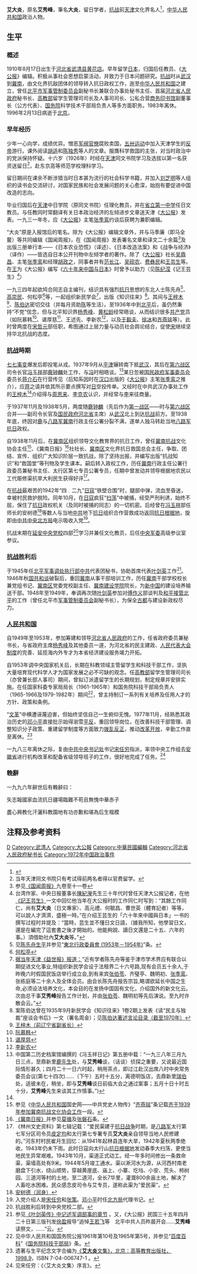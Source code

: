<!-- 對本傳記文字內容修改如有建議，敬請先 email to whupdate@gmail.com 示知。作者定欣然就教討論。謝謝! -->
'''艾大炎'''{{BD|1910年|8月17日|1996年|2月13日|catIdx=Ai艾}}，原名'''艾秀峰'''，筆名'''大炎'''，留日学者，[[抗战|抗战]]前[[天津|天津]]文化界名人<ref>{{Cite web |url=http://www.tjdfz.org.cn/tjtz/whys/dashijilve/ |title=《天津地方志网》载：1932年8月 『天津左翼文化總同盟』成立。該同盟系天津左翼文化運動的領導機構，直接領導『左聯』、『社聯』、『劇聯』等左翼文化團體。其主要負責人有張秀岩、吳硯農、關文彬、趙仲池、王士鍾、劉靜、艾秀峰、張香山等。 |access-date=2016-06-27 |archive-url=https://web.archive.org/web/20160820102913/http://www.tjdfz.org.cn/tjtz/whys/dashijilve/ |archive-date=2016-08-20 |dead-url=yes }}</ref>，[[中华人民共和国|中华人民共和国]]政治人物。
==生平==
===概述===
1910年8月17日出生于[[河北省|河北省]][[武清县|武清县]][[黄花店镇|黄花店]]。早年留学[[日本|日本]]，归国后任教员、《[[大公报|大公报]]》编辑。积极从事社会思想启蒙活动，并致力于日本问题研究。[[抗战|抗战]]时从[[武汉|武汉]]到[[冀南军区|冀南]]，由文化界抗敌团体的领导转入抗日政权工作，迤至[[中华人民共和国|中华人民共和国]]之建立，曾任[[北平市|北平市]][[军事管制委员会|军事管制委员会]]副秘书长兼联合办事处秘书主任、首届[[河北省人民政府|河北省人民政府]]秘书长、[[中央人民政府高等教育部|高教部]]留学生管理司司长及人事司司长、公私合营[[商务印书馆|商务印书馆]]副董事长（公方代表）、[[中华人民共和国国务院|国务院]]科学技术干部局负责人等多方面职务。1983年离休。1996年2月13日病逝于[[北京|北京]]。
===早年经历===
{{pad|2.0em}}少年一心向学，成绩优异。憎恶[[军阀|军阀]][[官僚|官僚]]腐败卖国，[[五卅运动|五卅运动]]中加入天津学生的[[反帝|反帝]]游行。课外阅读[[胡适|胡适]]和[[陈独秀|陈独秀]]等人的文章。服膺科学救国的主张，对当时政治中的党派保持怀疑。十六岁（1926年）时经在[[天津|天津]]同文书院学习及选拔以第一名获资送留日<ref>当年天津同文书院只有考试得前两名者得以官费留学。</ref>，赴东京高等师范学校理科学习。

{{pad|2.0em}}留日期间在课余不断涉猎当时日本甚为流行的社会科学书籍，并加入[[刘芝明|刘芝明]]等人组织的读书会交流研讨，对国家民族和社会发展问题的关心愈深，始抱有要促进中国改造的志向。

{{pad|2.0em}}毕业归国后在[[天津|天津]]中日学院（原同文书院）任理化教员，并在[[河北省立第一中学|省立第一中学]]任日文教员。与任教同时常翻译有关日本政治经济的左倾进步文章送天津《[[大公报|大公报]]》发表。一九三一年冬，应《[[大公报|大公报]]》主笔[[张季鸾|张季鸾]]约谈后获聘为兼职编辑。

{{pad|2.0em}}“大炎”原是入报馆后的笔名。除为《大公报》编辑文章外，并与马季廉（即马全鳌）等共同编辑《国闻周报》，在《国闻周报》发表署名文章和译文二十余篇<ref>参见[http://baike.baidu.com/link?url=tE9DnRC3MzaP_fDuJSb_Q8qIr8Bsi5UsLxKdMjNRtAHjfqKd8IEsBo23luFGHp40aMUeQ8LP3lvU6lr5mkXtJa 《国闻周报》]九卷至十一卷</ref>及出版三册单行本——《日本农业恐慌》（译述）、《日本改造法案》和《战争与经济》（译作）——皆选自日本公开刊物中左倾学者的著作。除了《[[大公报|大公报]]》社长[[吴鼎昌|吴鼎昌]]、主笔[[张季鸾|张季鸾]]和经理[[胡政之|胡政之]]，同事者并有[[范长江|范长江]]、[[吴砚农|吴砚农]]、[[费彝民|费彝民]]和[[王芸生|王芸生]]等。在[[王芸生|王]]为《大公报》编写《[[六十年来中国与日本|六十年来中国与日本]]》时曾予以助力（见[[陳紀瀅|陈纪滢]]《记王芸生》<ref>台湾作家、中央日报董事长[[陳紀瀅|陳紀瀅]]先生三十年代时曾任天津大公报记者，在他[http://blog.boxun.com/hero/2007/xsj13/12_4.shtml 《記王芸生》]一文中回忆他当年在大公报时的工作同仁时写到：“其餘工作同仁，尚有'''艾大炎'''（日文專家）、高元禮、何毓昌、曹世英（體育記者）等等，可以說人才濟濟，盛極一時。”在介绍王芸生的「六十年來中國與日本」一书的撰写过程时并提及：“當時，芸生並不懂日文日語，（據我所知，他學習日文，還是在編完了這套書之後才開始的。他能夠說、讀日文還是二十五、六年的事。）須借助社內'''艾大炎'''等。”</ref>）

{{pad|2.0em}}一九三四年起欲鸠合同志自主编刊，结识具有强烈[[抗日|抗日]]思想的东北人士陈先舟<ref>见[http://baike.baidu.com/view/2691932.htm 陈先舟生平]并参见“[[東北行政委員會_(1953年－1954年)|東北行政委員會 (1953年－1954年)]]”条。</ref>、[[高崇民|高崇民]]、何松亭<ref>[http://baike.baidu.com/link?url=0oXML8YjYgFS1nFSXqbSxt8-O68l26naXf8ZINyQ5DXqxHxsfcX47n9SSrc-E72wOpk0Mzz3bPj6fPSTQX9WjK 何松亭]</ref>等，一起组织新民学会<ref>[http://xuewen.cnki.net/R2006060980000783.html 据当年天津《益世报》报道：]“近有学者陈先舟等鉴于津市学术界应有联合以期促进文化事业,特组织新民学会设于法租界二十六号路,现有会员五十余人,于昨晚六时假国民饭店举行成立会,到有来宾[[张伯苓|张伯苓]]、齐璧亭、魏明初、[[张季鸾|张季鸾]]、张栋庭等二十余人及全体会员。由会长陈先舟报告宗旨,略谓欲延长中国之生命,必须设法培养文化，本会目的在发扬中国固有文化，介绍国外的新文化云。次由总干事'''艾秀峰'''报告工作计划，并由[[张伯苓|张伯苓]]、魏明初等先后演说。至九时许散会云。”</ref>，出版《知识往来》<ref>案陈伯达曾在1935年9月新民学会《知识往来》1卷2期上发表《读“民主与独裁”座谈会书后》一文（署名周金）；见[https://www.douban.com/group/topic/4779908/ 陈伯达著述言论目录（截至1970年）] </ref>。其间与[[王梓木|王梓木]]<ref name="王梓木">[http://baike.baidu.com/link?url=eyZ-BkBnWjzrfNmjgDMD0wVKQmYuf48UGEr_gnAI1j6fK3KFQ-qUlPljM21kcuyH2cDCh98AmbiKaKNwdC-hyP7jx7F9OorPiHs__QEZmlK 王梓木（前辽宁省副省长）]</ref>、[[陈伯达|陈伯达]]密切交往（并每月资助[[陈伯达|陈]]等生活）。至1936年中到[[北平|北平]]后，虽仍然秉持“不党”信念，但与北平知识界[[杨秀峰|杨秀峰]]、[[黄松龄|黄松龄]]经常晤谈，从而结识很多[[中国共产党|共产党]]员（如阮慕韩<ref>[http://baike.baidu.com/link?url=luRBXZhK9W-TpxtgFVgWgBoVW_fA9RmQFlMP7z_sAzguHGZRfcS9HkfpI94H9Zo104-ya5-LN9ti7BgKugvEdq 阮慕韩]</ref>、谌厚慈<ref>[http://baike.baidu.com/view/5700794.htm 谌厚慈]</ref>、王述先、李新农<ref>[http://baike.baidu.com/view/6061259.htm 李新农]</ref>，以及[[于毅夫|于毅夫]]、[[邢西萍|徐冰]]和[[齐燕铭|齐燕铭]]等）。此时曾两度在[[宋哲元|宋哲元]]部任职，希图通过上层力量与动员社会舆论结合，促使[[宋哲元|宋]]继续坚持华北抗战的态度。

===[[抗战|抗战]]時期===
{{pad|2.0em}}[[七七事变|七七事变]]爆发后即投笔从戎。1937年9月从[[平津|平津]]辗转南下抵[[武汉|武汉]]，其后在[[抗日战争第六战区|第六战区]]司令长官[[冯玉祥|冯玉祥]]部[[鹿钟麟|鹿钟麟]]处工作，与[[冯玉祥|冯]]时相晤谈。<ref>中国第二历史档案馆编撰的《冯玉祥日记》第五册中载：“一九三八年三月九日三点，至鼎新里[[鹿钟麟|鹿先生]]处，与'''艾秀峰'''谈，（话谈）侦探之重要，又说最近国际情形甚久；四月二十一日六时起，稍用茶点，即过江赴汉出席八时中央常务委员会议(第七十四次)……（下午）五时十五分，离德明饭店，去鼎新里[[鹿钟麟|瑞伯]]处，适彼未在，稍坐，即与'''艾秀峰'''谈日前临大会之通过案事；五月十日十时五十分，'''艾秀峰'''先生来谈其工作情事。”)</ref>某日忽被[[国民政府军事委员会|国民政府军事委员会]]委员长[[蒋介石|蒋介石]]在行营传见（后知系因时在[[汉口|汉口]]出版的《[[大公报|大公报]]》主笔[[张季鸾|张季鸾]]之推介），应[[蒋介石|蒋]]之请并依其所示要点撰写对[[日本|日]]空投传单。又经时在中共武汉办事处工作的[[王梓木|王梓木]]<ref name="王梓木"/>介绍得与[[周恩来|周恩来]]、[[李克农|李克农]]认识，并经常与[[李克农|李]]来往商量。

{{pad|2.0em}}于1937年11月及1938年5月，两度随[[鹿钟麟|鹿钟麟]]（先后作为[[抗日战争第一战区|第一战区]]——时与[[抗日战争第六战区|第六战区]]合并——副司令长官及[[国民政府|国民政府]][[河北省|河北省]]主席）从[[武汉|武汉]]北上到达[[抗战|抗战]]前方。至1938年底，终因对[[鹿钟麟|鹿]]与[[八路军|八路军]][[冀南军区|冀南]]行政主任公署分裂不满，遂单人独马转赴当地[[八路军|八路军]][[抗日|抗日]]政权。

{{pad|2.0em}}自1938年11月后，在[[冀南军区|冀南区]]组织领导文化教育界的抗日工作，曾任[[冀南军区|冀南]][[抗战|抗战]]文化协会主任<ref>参见《[[中华人民共和国|中华人民共和国]]国史网——中共党史人物传》“[[齐燕铭|齐燕铭]]”条记载[[齐燕铭|齐]][http://www.hprc.org.cn/gsw/detail_zgdsrwz.jsp?channelid=75027&record=837 于1939年参加冀南抗战文化协会工作]一段。</ref>、《冀南日报》<ref>[http://baike.baidu.com/link?url=QyXqxyndTZyblNpih0z493EmKZJxgRjSRn5lZv_tWCNMlXvZoj6F2oj6i91PDFryjSO4EQsm9NTWLjOEswlq3a 《冀南日报》]并参见[[莫循|莫循]]及[[张磐石|张磐石]]条。</ref>社社长、[[冀南军区|冀南区]]文化界抗日救国总会主任，争取、团结、宣传、组织广大知识阶层一致抗战，除了坚持出报，并编写出版“抗战知识”和“救国堂”等刊物及学生课本。嗣后转入政权工作，历任[[冀南军区|冀南]]行政主任公署行政委员兼秘书主任、太行区第七专员公署专员，任期中曾发动并领导根据地农民以工代赈修渠抗旱大利民生获得好评<ref>《林州文史资料》第七辑记载：“爱民渠建于[[抗日战争|抗日战争]]时期，是[[八路军|八路军]]太行第七军分区司令员[[皮定均|皮定均]]和太行第七专署专员'''艾大炎'''亲自领导当地人民修建的。”河东村村民崔月生回忆：从1941年起林县连年大旱，1942年夏秋两季绝收，1943年仍未下雨。此时日寇向太行山[[抗日根据地|抗日根据地]]发动春季大扫荡，更使当地民生异常艰难。1943年10月，渠道正式动工。经一年多时间修出一条救命渠，渠墙高处有9米。1944年5月竣工通水。渠以淅河水为源，从河西村南老磨盘下引水，绕山顺势，穿越黄崖底、庙上、小寨、圪垱、小安、荒头、柿树园、三道河等村的土地，至二道河，全长7华里，灌溉800余亩土地，解决了人畜吃水困难。民众感念皮司令与艾专员，遂称此渠为“爱民渠”。</ref>。

{{pad|2.0em}}在[[抗战|抗战]]最艰苦的1942年“四﹒二九”[[日寇|日寇]]“铁壁合围”时，腿部中弹，流血至昏迷，幸被村民救护脱险。同年10月，在[[日寇|日寇]]疯狂“[[扫荡|扫荡]]”中被捕，经受严刑利诱，始终不屈，保住了[[抗日|抗日]]政权机关（及同时被捕的同志）的一切机密。后经曾在[[冯玉祥|冯玉祥]]部任师长的安树德<ref>[http://baike.baidu.com/view/1469304.htm 安树德（润身）]</ref>等数人与当地[[中共|中共]]地下[[抗日|抗日]]组织合作营救成功返回[[抗日根据地|抗日根据地]]，旋即由[[中共中央北方局|中共中央北方局]]电示吸收入党<ref>入党介绍人是[[宋任穷|宋任穷]]和[[张策|张策]]。[[邓小平|邓小平]]时任[[中共中央北方局|北方局]]代理书记。</ref>。

{{pad|2.0em}}抗战末期在[[延安|延安]][[中共中央党校|中央党校]]四部<ref>抗战胜利后转到中央党校二部。</ref>学习并兼任文化教员，后任[[中央军事委员会|中央军委]]高级参议室参议。

===[[抗战|抗战]]胜利后===
{{pad|2.0em}}于1945年任[[北平军事调处执行部|北平军事调处执行部]][[中国共产党|中共]]代表团秘书，协助首席代表[[叶剑英|叶剑英]]工作<ref>参见[http://my285.com/zj/zgxd/yjyz/074.htm 《叶剑英传》中记述军调部事的章节] {{Wayback|url=http://my285.com/zj/zgxd/yjyz/074.htm |date=20160829032252 }}。又，《大公报》民国三十五年四月二十日第三版刊发[[徐盈|徐盈]]报导“追悼[[王若飞|王若飞]]等　北平中共人员昨晨开会……'''艾秀峰'''读祭文，……”云。</ref>。1946年秋[[国共谈判|国共和谈]]破裂后，重回[[冀南军区|冀南]]从事干部培训工作，历任[[冀南军区|冀南]]干部学校校长兼党组书记、[[冀南军区|冀南区]]党委党校副主任、[[衡水学院|冀南建设学院]]院长，为[[新舊中國|新中国]]的建设培养输送干部。1948年至1949年，奉调再次随[[叶剑英|叶剑英]]参加对[[傅作义|傅作义]]部谈判及[[北平和平解放|和平接管北平]]的工作（曾任北平市[[军事管制委员会|军事管制委员会]]副秘书长），为保全[[中国首都|古都]]与建设新政权尽力。

===[[中华人民共和国|人民共和国]]===
{{pad|2.0em}}自1949年至1953年，参加筹建和领导[[河北省人民政府|河北省人民政府]]的工作，任省政府委员兼秘书长，与省政府主席[[杨秀峰|杨秀峰]]及其他委员一道，为河北省的民主建政、[[人民代表大会制度|人民代表大会制度]]的完善、延揽海内外专才为本省经济建设服务竭力开拓。

{{pad|2.0em}}自1953年调中央国家机关后，长期在科教领域主管留学生和科技干部工作，坚执大量培育现代科学人才为国家发展之必不可缺的观念。任[[中央人民政府高等教育部|高教部]]留学生管理司司长（亦曾兼长部人事司）期间，曾拟订派遣留学生的长期规划，制定规章并安排实施。在任国家科委专家局局长（1961-1965年）和国务院科技干部局负责人（1965-1966及1979-1982年）期间<ref>见中华人民共和国国务院公报1961年第10号及1965年第5号，并参见“[[百度百科|百度百科]]”《[https://baike.baidu.com/item/%E5%9B%BD%E5%8A%A1%E9%99%A2%E7%A7%91%E6%8A%80%E5%B9%B2%E9%83%A8%E5%B1%80/56671224 国务院科技干部局]》条。</ref>，曾主持制订一系列有关培养及任用人才的方针、政策和条例。

{{pad|2.0em}}“[[文革|文革]]”中横遭诬蔑迫害，但始终坚信自己一生俯仰无愧。1977年11月，经熟悉其政治历史的[[邓小平|邓小平]]直接批示始得湔雪[[平反|平反]]，重回领导岗位，在改善科技干部管理、调整知识分子政策、重建留学制度等方面致力[[拨乱反正|拨乱反正]]，推动[[改革开放|改革开放]]，辛勤工作直至离休。<ref>遗著与生平纪念文字合编为[http://opac.nlc.gov.cn/F/?func=find-m&request=7040067471&find_code=ISB&filter_code_2=WYR&filter_request_2=&adjacent=Y&filter_code_4=WSL&filter_request_4=&x=59&y=13&FIND_BASE=NLC01&filter_request_1=&FIND_BASE=NLC09&filter_code_1=WLN&filter_request_1= 《'''艾大炎'''文集》，北京：高等教育出版社，1998.9]{{dead link|date=2018年4月|bot=InternetArchiveBot|fix-attempted=yes}}，ISBN 7-04-006747-1 。</ref>

{{pad|2.0em}}一九八三年离休之际，复由[[中国共产党中央书记处|中共中央书记处]]书记[[宋任穷|宋任穷]]指派，率领中央工作组去[[安徽省|安徽省]]进行机构改革和配备省级领导班子的工作，很好地完成了任务。<ref>见宋任穷：《〈艾大炎文集〉序言》。</ref>
===輓辭===
{{pad|2.0em}}一九九六年辭世后有輓辭曰：

{{pad|2.0em}}矢志報國家血流抗日疆場臨難不苟且無愧中華赤子

{{pad|2.0em}}盡心興教化汗灑科教園地有功亦歉和堪為后生楷模
<!-- {{-}}
{{start box}}
{{s-gov|prc}}
{{s-before|[[（首任）|（首任）]]}}
{{s-title|[[河北省人民政府|河北省人民政府]]秘书长|1949年8月-1953年}}
{{s-after|[[赵一民|赵一民]]}}
{{end box}} -->

==注释及参考资料==
{{reflist|2}}

{{DEFAULTSORT:Ai, Dayan}}
[[Category:艾姓|D]]
[[Category:武清人|Category:武清人]]
[[Category:大公報|Category:大公報]]
[[Category:中華民國編輯|Category:中華民國編輯]]
[[Category:河北省人民政府秘书长|Category:河北省人民政府秘书长]]
[[Category:1972年中国政治事件|Category:1972年中国政治事件]]